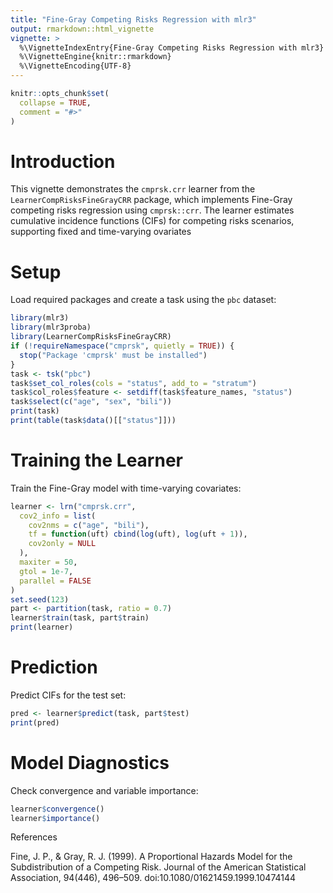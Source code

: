```yaml
---
title: "Fine-Gray Competing Risks Regression with mlr3"
output: rmarkdown::html_vignette
vignette: >
  %\VignetteIndexEntry{Fine-Gray Competing Risks Regression with mlr3}
  %\VignetteEngine{knitr::rmarkdown}
  %\VignetteEncoding{UTF-8}
---
```


```r
knitr::opts_chunk$set(
  collapse = TRUE,
  comment = "#>"
)
```
# Introduction

This vignette demonstrates the `cmprsk.crr` learner from
the `LearnerCompRisksFineGrayCRR` package, which implements
Fine-Gray competing risks regression using `cmprsk::crr`. 
The learner estimates cumulative incidence functions (CIFs)
for competing risks scenarios, supporting fixed and time-varying
ovariates

# Setup

Load required packages and create a task using the `pbc` dataset:

```r
library(mlr3)
library(mlr3proba)
library(LearnerCompRisksFineGrayCRR)
if (!requireNamespace("cmprsk", quietly = TRUE)) {
  stop("Package 'cmprsk' must be installed")
}
task <- tsk("pbc")
task$set_col_roles(cols = "status", add_to = "stratum")
task$col_roles$feature <- setdiff(task$feature_names, "status")
task$select(c("age", "sex", "bili"))
print(task)
print(table(task$data()[["status"]]))

```

# Training the Learner

Train the Fine-Gray model with time-varying covariates:

```r
learner <- lrn("cmprsk.crr",
  cov2_info = list(
    cov2nms = c("age", "bili"),
    tf = function(uft) cbind(log(uft), log(uft + 1)),
    cov2only = NULL
  ),
  maxiter = 50,
  gtol = 1e-7,
  parallel = FALSE
)
set.seed(123)
part <- partition(task, ratio = 0.7)
learner$train(task, part$train)
print(learner)
```
# Prediction

Predict CIFs for the test set:

```r
pred <- learner$predict(task, part$test)
print(pred)
```
# Model Diagnostics

Check convergence and variable importance:

```r
learner$convergence()
learner$importance()
```
References

Fine, J. P., & Gray, R. J. (1999). A Proportional Hazards Model for the Subdistribution of a Competing Risk. Journal of the American Statistical Association, 94(446), 496--509. doi:10.1080/01621459.1999.10474144







